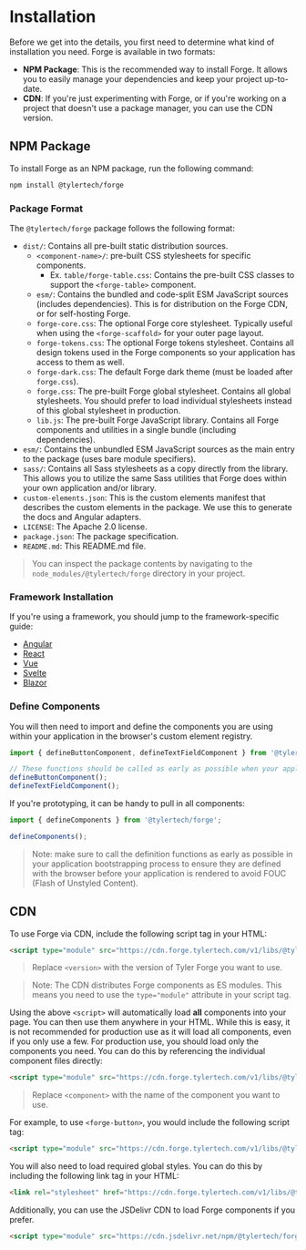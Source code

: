 
<Meta title="Getting Started/Installation" />

# Installation

Before we get into the details, you first need to determine what kind of installation you need. Forge is available in two formats:

- **NPM Package**: This is the recommended way to install Forge. It allows you to easily manage your dependencies and keep your project up-to-date.
- **CDN**: If you're just experimenting with Forge, or if you're working on a project that doesn't use a package manager, you can use the CDN version.

## NPM Package

To install Forge as an NPM package, run the following command:

```bash
npm install @tylertech/forge
```

### Package Format

The `@tylertech/forge` package follows the following format:

- `dist/`: Contains all pre-built static distribution sources.
  - `<component-name>/`: pre-built CSS stylesheets for specific components.
    - Ex. `table/forge-table.css`: Contains the pre-built CSS classes to support the `<forge-table>` component.
  - `esm/`: Contains the bundled and code-split ESM JavaScript sources (includes dependencies). This is for distribution on the Forge CDN, or for self-hosting Forge.
  - `forge-core.css`: The optional Forge core stylesheet. Typically useful when using the `<forge-scaffold>` for your outer page layout.
  - `forge-tokens.css`: The optional Forge tokens stylesheet. Contains all design tokens used in the Forge components so your application has access to them as well.
  - `forge-dark.css`: The default Forge dark theme (must be loaded after `forge.css`).
  - `forge.css`: The pre-built Forge global stylesheet. Contains all global stylesheets. You should prefer to load individual stylesheets instead of this global stylesheet in production.
  - `lib.js`: The pre-built Forge JavaScript library. Contains all Forge components and utilities in a single bundle (including dependencies).
- `esm/`: Contains the unbundled ESM JavaScript sources as the main entry to the package (uses bare module specifiers).
- `sass/`: Contains all Sass stylesheets as a copy directly from the library. This allows you to utilize the same Sass utilities that Forge does within your own application and/or library.
- `custom-elements.json`: This is the custom elements manifest that describes the custom elements in the package. We use this to generate the docs and Angular adapters.
- `LICENSE`: The Apache 2.0 license.
- `package.json`: The package specification.
- `README.md`: This README.md file.

> You can inspect the package contents by navigating to the `node_modules/@tylertech/forge` directory in your project.

### Framework Installation

If you're using a framework, you should jump to the framework-specific guide:

- [Angular](?path=/docs/frameworks-angular--docs)
- [React](?path=/docs/frameworks-react--docs)
- [Vue](?path=/docs/frameworks-vue--docs)
- [Svelte](?path=/docs/frameworks-svelte--docs)
- [Blazor](?path=/docs/frameworks-blazor--docs)

### Define Components

You will then need to import and define the components you are using within your application in the browser's custom element registry.

```javascript
import { defineButtonComponent, defineTextFieldComponent } from '@tylertech/forge';

// These functions should be called as early as possible when your application is bootstrapping
defineButtonComponent();
defineTextFieldComponent();
```

If you're prototyping, it can be handy to pull in all components:

```javascript
import { defineComponents } from '@tylertech/forge';

defineComponents();
```

> Note: make sure to call the definition functions as early as possible in your application bootstrapping process to ensure they are
> defined with the browser before your application is rendered to avoid FOUC (Flash of Unstyled Content).

## CDN

To use Forge via CDN, include the following script tag in your HTML:

```html
<script type="module" src="https://cdn.forge.tylertech.com/v1/libs/@tylertech/forge@<version>/index.js"></script>
```

> Replace `<version>` with the version of Tyler Forge you want to use.

> Note: The CDN distributes Forge components as ES modules. This means you need to use the `type="module"` attribute in your script tag.

Using the above `<script>` will automatically load **all** components into your page. You can then use them anywhere in your HTML. While this is easy,
it is not recommended for production use as it will load all components, even if you only use a few. For production use, you should load only the components
you need. You can do this by referencing the individual component files directly:

```html
<script type="module" src="https://cdn.forge.tylertech.com/v1/libs/@tylertech/forge@<version>/<component>/index.js"></script>
```

> Replace `<component>` with the name of the component you want to use.

For example, to use `<forge-button>`, you would include the following script tag:

```html
<script type="module" src="https://cdn.forge.tylertech.com/v1/libs/@tylertech/forge@<version>/button/index.js"></script>
```

You will also need to load required global styles. You can do this by including the following link tag in your HTML:

```html
<link rel="stylesheet" href="https://cdn.forge.tylertech.com/v1/libs/@tylertech/forge@<version>/forge.css" />
```

Additionally, you can use the JSDelivr CDN to load Forge components if you prefer.

```html
<script type="module" src="https://cdn.jsdelivr.net/npm/@tylertech/forge@<version>/dist/esm/index.js">
```
